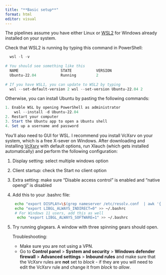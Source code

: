 ```yaml
---
title: "**Basic setup**"
format: html
editor: visual
---
```


The pipelines assume you have either Linux or [WSL2](https://learn.microsoft.com/fr-fr/windows/wsl/install) for Windows already installed on your system.

Check that WSL2 is running by typing this command in PowerShell:

``` PowerShell
  wsl -l -v 
  
# You should see something like this
  NAME                   STATE           VERSION
  Ubuntu-22.04           Running         2
  
# If you have WSL1, you can update to WSL2 by typing 
  wsl --set-default-version 2 wsl --set-version Ubuntu-22.04 2
```

Otherwise, you can install Ubuntu by pasting the following commands:

``` PowerShell
1. Enable WSL by opening PowerShell as administrator
    wsl --install -d Ubuntu-22.04
2. Restart your computer
3. Start the Ubuntu app to open a Ubuntu shell
4. Set up a username and password
```

You'll also need to GUI for WSL. I recommend you install VcXsrv on your system, which is a free X-sever on Windows. After downloading and installing [VcXsrv](https://sourceforge.net/projects/vcxsrv/) with default options, run Xlauch (which gets installed automatically) and perform the following configuration:

1.  Display setting: select multiple windows option

2.  Client startup: check the Start no client option

3.  Extra setting: make sure "Disable access control" is enabled and "native opengl" is disabled

4.  Add this to your .bashrc file:

    ``` bash
     echo "export DISPLAY=\$(grep nameserver /etc/resolv.conf  | awk '{print \$2; exit}'):0" >> ~/.bashrc
     echo "export LIBGL_ALWAYS_INDIRECT=0" >> ~/.bashrc
     # For Windows 11 users, add this as well
      echo "export LIBGL_ALWAYS_SOFTWARE=1" >> ~/.bashrc
    ```

5.  Try running glxgears. A window with three spinning gears should open.

    Troubleshooting:

    -   Make sure you are not using a VPN.
    -   Go to **Control panel** \> **System and security** \> **Windows defender firewall** \> **Advanced settings** \> **Inbound rules** and make sure that the VcXsrv rules are **not** set to *block* - if they are you will need to edit the VcXsrv rule and change it from *block* to *allow*.
